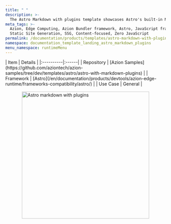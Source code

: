 ```yaml
---
title: " "
description: >-
  The Astro Markdown with plugins template showcases Astro's built-in Markdown support with additional, user-provided plugins.
meta_tags: >-
  Azion, Edge Computing, Azion Bundler framework, Astro, JavaScript frameworks,
  Static Site Generation, SSG, Content-focused, Zero JavaScript
permalink: /documentation/products/templates/astro-markdown-with-plugins/
namespace: documentation_template_landing_astro_markdown_plugins
menu_namespace: runtimeMenu
---
```




<div class="[&_.flex.flex-col]:!gap-4 [&_.flex.flex-col]:md:!gap-8 [&_.flex.flex-col]:2xl:!gap-16">
  <HeroHome
    title="Astro Markdown with plugins"
    description="The Astro Markdown with plugins template showcases Astro's built-in Markdown support with additional, user-provided plugins."
    logos={[]}
    buttons={[
      { label: "Deploy template", link: "https://console.azion.com/create/astro/astro-markdown-with-plugins", outlined: false, icon: "ai ai-azion", iconPos: "left" },
      { label: "View demo", link: "https://n9gsdicep0.map.azionedge.net/", severity: "secondary" }
    ]}
  />
</div>

<div style="display: flex; gap: 1rem; align-items: center; flex-direction: row; flex-wrap: wrap;">
  <div style="flex: 1; min-width: 300px;">
    | Item | Details |
    |:----------|:------|
    | Repository | [Azion Samples](https://github.com/aziontech/azion-samples/tree/dev/templates/astro/astro-with-markdown-plugins) |
    | Framework | [Astro](/en/documentation/products/devtools/azion-edge-runtime/frameworks-compatibility/astro/) |
    | Use Case | General |
  </div>
  <div style="display: flex; justify-content: center; align-items: center; flex: 1; min-width: 300px;">
    <img src="/assets/docs/images/uploads/template-showcase/astro/astro-markdown-plugins.png" width="400" alt="Astro markdown with plugins" style="max-width: 100%; height: auto;" />
  </div>
</div>
